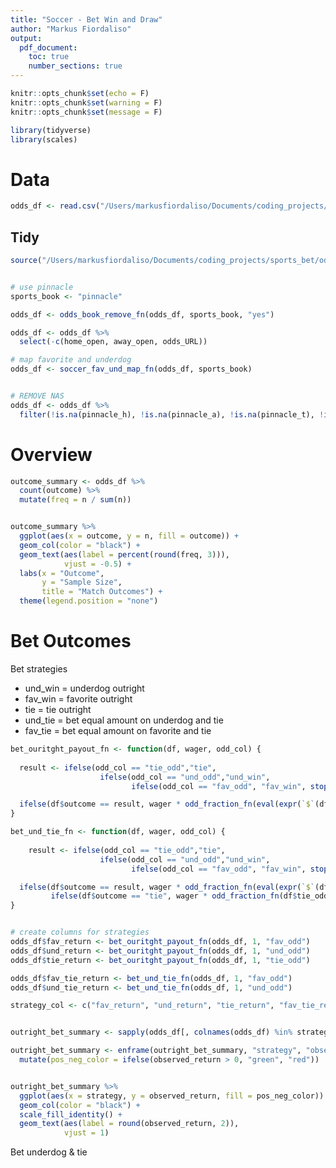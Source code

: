 ```yaml
---
title: "Soccer - Bet Win and Draw"
author: "Markus Fiordaliso"
output:
  pdf_document:
    toc: true
    number_sections: true
---
```


```r
knitr::opts_chunk$set(echo = F)
knitr::opts_chunk$set(warning = F)
knitr::opts_chunk$set(message = F)
```

```r
library(tidyverse)
library(scales)
```

# Data



```r
odds_df <- read.csv("/Users/markusfiordaliso/Documents/coding_projects/sports_bet/soccer_bet_win_draw/data/soccer_epl_20150201_20201210.csv")
```

## Tidy
```r
source("/Users/markusfiordaliso/Documents/coding_projects/sports_bet/odds_functions.R")


# use pinnacle
sports_book <- "pinnacle"

odds_df <- odds_book_remove_fn(odds_df, sports_book, "yes")

odds_df <- odds_df %>% 
  select(-c(home_open, away_open, odds_URL))

# map favorite and underdog
odds_df <- soccer_fav_und_map_fn(odds_df, sports_book)


# REMOVE NAS
odds_df <- odds_df %>% 
  filter(!is.na(pinnacle_h), !is.na(pinnacle_a), !is.na(pinnacle_t), !is.na(home_score))

```

# Overview

```r

outcome_summary <- odds_df %>% 
  count(outcome) %>% 
  mutate(freq = n / sum(n))


outcome_summary %>% 
  ggplot(aes(x = outcome, y = n, fill = outcome)) +
  geom_col(color = "black") +
  geom_text(aes(label = percent(round(freq, 3))),
            vjust = -0.5) +
  labs(x = "Outcome",
       y = "Sample Size",
       title = "Match Outcomes") +
  theme(legend.position = "none")

```
# Bet Outcomes

Bet strategies

* und_win = underdog outright
* fav_win = favorite outright
* tie = tie outright
* und_tie = bet equal amount on underdog and tie
* fav_tie = bet equal amount on favorite and tie
```r


bet_ouritght_payout_fn <- function(df, wager, odd_col) {
  
  result <- ifelse(odd_col == "tie_odd","tie", 
                    ifelse(odd_col == "und_odd","und_win", 
                           ifelse(odd_col == "fav_odd", "fav_win", stop(glue("odd_col selection must be in c('tie_odd', 'und_odd', 'fav_odd')")))))

  ifelse(df$outcome == result, wager * odd_fraction_fn(eval(expr(`$`(df, !!odd_col)))), -wager) / wager
}

bet_und_tie_fn <- function(df, wager, odd_col) {
  
    result <- ifelse(odd_col == "tie_odd","tie", 
                    ifelse(odd_col == "und_odd","und_win", 
                           ifelse(odd_col == "fav_odd", "fav_win", stop(glue("odd_col selection must be in c('tie_odd', 'und_odd', 'fav_odd')")))))

  ifelse(df$outcome == result, wager * odd_fraction_fn(eval(expr(`$`(df, !!odd_col)))) - wager,
         ifelse(df$outcome == "tie", wager * odd_fraction_fn(df$tie_odd) - wager, -2 * wager)) / (2 * wager)
}


# create columns for strategies
odds_df$fav_return <- bet_ouritght_payout_fn(odds_df, 1, "fav_odd")
odds_df$und_return <- bet_ouritght_payout_fn(odds_df, 1, "und_odd")
odds_df$tie_return <- bet_ouritght_payout_fn(odds_df, 1, "tie_odd")

odds_df$fav_tie_return <- bet_und_tie_fn(odds_df, 1, "fav_odd")
odds_df$und_tie_return <- bet_und_tie_fn(odds_df, 1, "und_odd")

strategy_col <- c("fav_return", "und_return", "tie_return", "fav_tie_return", "und_tie_return")


outright_bet_summary <- sapply(odds_df[, colnames(odds_df) %in% strategy_col], mean)

outright_bet_summary <- enframe(outright_bet_summary, "strategy", "observed_return") %>% 
  mutate(pos_neg_color = ifelse(observed_return > 0, "green", "red"))


outright_bet_summary %>% 
  ggplot(aes(x = strategy, y = observed_return, fill = pos_neg_color)) +
  geom_col(color = "black") +
  scale_fill_identity() +
  geom_text(aes(label = round(observed_return, 2)),
            vjust = 1)

```


Bet underdog & tie

```r



```

